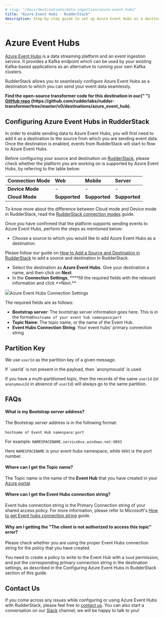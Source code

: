 ```yaml
---
# slug: "/docs/destinations/data-ingestion/azure-event-hubs"
title: "Azure Event Hubs - RudderStack"
description: Step-by-step guide to set up Azure Event Hubs as a destination in RudderStack
---
```


# Azure Event Hubs

[Azure Event Hubs](https://docs.microsoft.com/en-us/azure/event-hubs/) is a data streaming platform and an event ingestion service. It provides a Kafka endpoint which can be used by your existing Kafka-based applications as an alternative to running your own Kafka clusters.

RudderStack allows you to seamlessly configure Azure Event Hubs as a destination to which you can send your event data seamlessly.

<div class="successBlock">
  <strong>
    Find the open-source transformer code for this destination in our{" "}
    <a href="">GitHub repo</a>
    (https://github.com/rudderlabs/rudder-transformer/tree/master/v0/destinations/azure_event_hub).
  </strong>
</div>

## Configuring Azure Event Hubs in RudderStack

In order to enable sending data to Azure Event Hubs, you will first need to add it as a destination to the source from which you are sending event data. Once the destination is enabled, events from RudderStack will start to flow to Azure Event Hubs.

Before configuring your source and destination on [RudderStack](https://app.rudderstack.com/), please check whether the platform you are working on is supported by Azure Event Hubs, by referring to the table below:

| **Connection Mode** | **Web**       | **Mobile**    | **Server**    |
| :------------------ | :------------ | :------------ | :------------ |
| **Device Mode**     | -             | -             | -             |
| **Cloud Mode**      | **Supported** | **Supported** | **Supported** |

<div class="infoBlock">
To know more about the difference between Cloud mode and Device mode in RudderStack, read the <a href="../../get-started/rudderstack-connection-modes">RudderStack connection modes</a> guide.

</div>

Once you have confirmed that the platform supports sending events to Azure Event Hubs, perform the steps as mentioned below:

- Choose a source to which you would like to add Azure Event Hubs as a destination.

<div class="infoBlock">
Please follow our guide on <a href="../connections/adding-source-and-destination-rudderstack">How to Add a Source and Destination in RudderStack</a> to add a source and destination in RudderStack.

</div>

- Select the destination as **Azure Event Hubs**. Give your destination a name, and then click on **Next**.
- In the **Connection Settings**, \***\*fill the required fields with the relevant information and click **Next.\*\*

<img src="../../../images/assets/image (100) (1) (1) (1) (1) (1) (1) (1) (1).png" /><span class="imageTitle">Azure Event Hubs Connection Settings</span>

The required fields are as follows:

- **Bootstrap server**: The bootstrap server information goes here. This is in the format`hostname of your event hub namespace`:`port`
- **Topic Name**: The topic name, or the name of the Event Hub.
- **Event Hubs Connection String**: Your event hubs' primary connection string

## Partition Key

We use `userId` as the partition key of a given message.

<div class="infoBlock">
If `userId` is not present in the payload, then `anonymousId` is used.

</div>

If you have a multi-partitioned topic, then the records of the same `userId` \(or `anonymousId` in absence of `userId`\) will always go to the same partition.

## FAQs

#### **What is my Bootstrap server address?**

The Bootstrap server address is in the following format:

`hostname of Event Hub namespace`: `port`

For example: `NAMESPACENAME.servicebus.windows.net:9093`

Here `NAMESPACENAME` is your event hubs namespace, while `9093` is the port number.

#### **Where can I get the Topic name?**

The Topic name is the name of the **Event Hub** that you have created in your [Azure portal](https://portal.azure.com).

#### **Where can I get the Event Hubs connection string?**

Event hubs connection string is the Primary Connection string of your shared access policy. For more information, please refer to Microsoft's [How to get Event hubs connection string](https://docs.microsoft.com/en-us/azure/event-hubs/event-hubs-get-connection-string) guide.

#### **Why am I getting the "The client is not authorized to access this topic" error?**

Please check whether you are using the proper Event Hubs connection string for the policy that you have created.

You need to create a policy to write to the Event Hub with a `Send` permission, and put the corresponding primary connection string in the destination settings, as described in the Configuring Azure Event Hubs in RudderStack section of this guide.

## Contact Us

If you come across any issues while configuring or using Azure Event Hubs with RudderStack, please feel free to [contact us](mailto:%20docs@rudderstack.com). You can also start a conversation on our [Slack](https://resources.rudderstack.com/join-rudderstack-slack) channel; we will be happy to talk to you!
